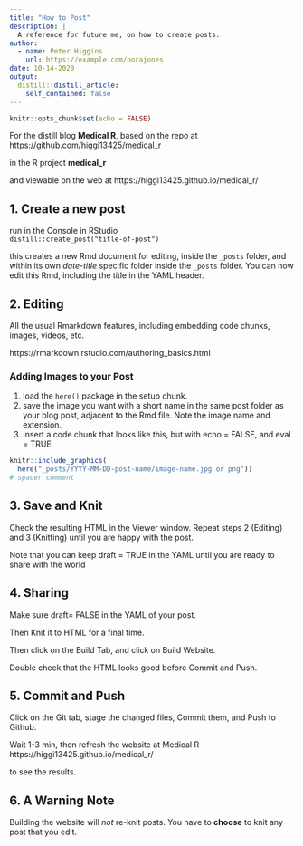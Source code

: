 ```yaml
---
title: "How to Post"
description: |
  A reference for future me, on how to create posts.
author:
  - name: Peter Higgins
    url: https://example.com/norajones
date: 10-14-2020
output:
  distill::distill_article:
    self_contained: false
---
```


```r
knitr::opts_chunk$set(echo = FALSE)
```

For the distill blog **Medical R**,
based on the repo at https://github.com/higgi13425/medical_r

in the R project **medical_r**

and viewable on the web at https://higgi13425.github.io/medical_r/

## 1. Create a new post

run in the Console in RStudio <br>
`distill::create_post("title-of-post")`

this creates a new Rmd document for editing, inside the `_posts` folder, and within its own _date-title_ specific folder inside the `_posts` folder. You can now edit this Rmd, including the title in the YAML header. 


## 2. Editing

All the usual Rmarkdown features, including embedding code chunks, images, videos, etc.<br>

https://rmarkdown.rstudio.com/authoring_basics.html 

### Adding Images to your Post

1. load the `here()` package in the setup chunk.
2. save the image you want with a short name in the same post folder as your blog post, adjacent to the Rmd file. Note the image name and extension.
3. Insert a code chunk that looks like this, but with echo = FALSE, and eval = TRUE

```r
knitr::include_graphics(
  here("_posts/YYYY-MM-DD-post-name/image-name.jpg or png"))
# spacer comment
```


## 3. Save and Knit

Check the resulting HTML in the Viewer window.
Repeat steps 2 (Editing) and 3 (Knitting) until you are happy with the post.

Note that you can keep draft = TRUE in the YAML until you are ready to share with the world


## 4. Sharing

Make sure draft= FALSE in the YAML of your post.

Then Knit it to HTML for a final time.

Then click on the Build Tab, and click on Build Website.

Double check that the HTML looks good before Commit and Push.


## 5. Commit and Push

Click on the Git tab, stage the changed files, Commit them,
and Push to Github.

Wait 1-3 min, then refresh the website at Medical R
https://higgi13425.github.io/medical_r/

to see the results.


## 6. A Warning Note

Building the website will *not* re-knit posts. You have to **choose** to knit any post that you edit.